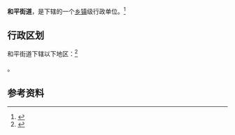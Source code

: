 {{中国乡级行政区|42/01/11/008/000}}

'''和平街道'''，是{{PRC admin/fullname|42/01/11/008/000|3}}下辖的一个[[乡镇|乡镇]]级行政单位。<ref>{{PRC admin/ref sgc|{{PRC admin/parent|42/01/11/008/000}}}}</ref>

== 行政区划 ==

和平街道下辖以下地区：<ref>{{PRC admin/ref sgc|42/01/11/008/000}}</ref>

{{PRC admin/children|42/01/11/008/000}}。

== 参考资料 ==

{{reflist}}

{{行政区划小作品}}
{{PRC admin/navcat|42/01/11/008/000}}